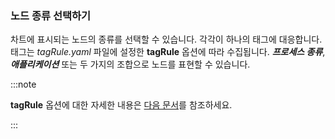 ### 노드 종류 선택하기

<ImgLang img="npm-dashboard-topology-select-node.png" desc="노드 선택하기" />

차트에 표시되는 노드의 종류를 선택할 수 있습니다. 각각이 하나의 태그에 대응합니다. 태그는 *tagRule.yaml* 파일에 설정한 **tagRule** 옵션에 따라 수집됩니다. ***프로세스 종류***, ***애플리케이션*** 또는 두 가지의 조합으로 노드를 표현할 수 있습니다.

:::note

**tagRule** 옵션에 대한 자세한 내용은 [다음 문서](set-tagrule)를 참조하세요.

:::